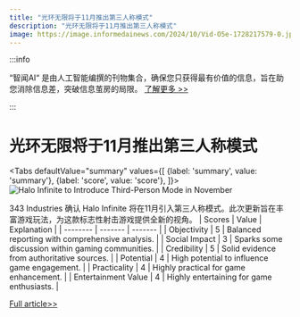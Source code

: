```yaml
---
title: "光环无限将于11月推出第三人称模式"
description: "光环无限将于11月推出第三人称模式"
image: https://image.informedainews.com/2024/10/Vid-O5e-1728217579-0.jpg
---
```



:::info

“智闻AI“ 是由人工智能编撰的刊物集合，确保您只获得最有价值的信息，旨在助您消除信息差，突破信息茧房的局限。  [了解更多 >>](/)

:::

# 光环无限将于11月推出第三人称模式


<Tabs
	defaultValue="summary"
	values={[
	{label: 'summary', value: 'summary'},
	{label: 'score', value: 'score'},
]}>
<TabItem value="summary">
<img
  src="https://image.informedainews.com/2024/10/Vid-O5e-1728217579-0.jpg"
  alt="Halo Infinite to Introduce Third-Person Mode in November"
/>



343 Industries 确认 Halo Infinite 将在11月引入第三人称模式。此次更新旨在丰富游戏玩法，为这款标志性射击游戏提供全新的视角。
</TabItem>
<TabItem value="score">
	| Scores     | Value   | Explanation |
	| -------- | ------- | ------- |
	| Objectivity  | 5    | Balanced reporting with comprehensive analysis.    |
	| Social Impact | 3     | Sparks some discussion within gaming communities.    |
	| Credibility    | 5    | Solid evidence from authoritative sources.    |
	| Potential    | 4    | High potential to influence game engagement.    |
	| Practicality    | 4    | Highly practical for game enhancement.    |
	| Entertainment Value    | 4    | Highly entertaining for game enthusiasts.    |
</TabItem>
</Tabs>

[Full article>>](https://www.ign.com/articles/halo-infinite-is-officially-getting-a-third-person-mode-this-november)
